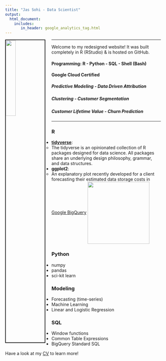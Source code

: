 ```yaml
---
title: "Jas Sohi - Data Scientist"
output: 
  html_document:
    includes:
       in_header: google_analytics_tag.html
---
```


<link rel="stylesheet" href="styles.css" type="text/css">
<!--<img src="images/mountain.jpeg" style="height:25%; width:25%" align="top">-->

<img src="images/headshot.jpeg" style="width:25%; border:2px solid; margin-right: 20px" align="left">
<hr>
Welcome to my redesigned website! It was built completely in R (RStudio) & is hosted on GitHub.

<div style="text-align: left">
#### Programming:  R - Python - SQL - Shell (Bash)
#### Google Cloud Certified 
##### Predictive Modeling - Data Driven Attribution
##### Clustering - Customer Segmentation
##### Customer Lifetime Value - Churn Prediction
</div>

<div>
<!--<br>-->
<hr>

### R

* [**tidyverse**](https://www.tidyverse.org/):
  * The tidyverse is an opinionated collection of R packages designed for data science. All packages share an underlying design philosophy, grammar, and data structures.

* **ggplot2**: 
  * An explanatory plot recently developed for a client forecasting their estimated data storage costs in [Google BigQuery](https://cloud.google.com/bigquery/)
[<img src="images/ggplot2.jpg" width="200" align="center"/>](images/ggplot2.jpg)

### Python

* numpy
* pandas
* sci-kit learn 

### Modeling

* Forecasting (time-series)
* Machine Learning
* Linear and Logistic Regression

### SQL

* Window functions
* Common Table Expressions
* BigQuery Standard SQL

Have a look at my [CV](https://docs.google.com/document/d/140V8w_9ULxasPt1undqa-iB3GUzr14LRm5vrmcpMCF4/edit#heading=h.8v78y56onko) to learn more! 
</div>